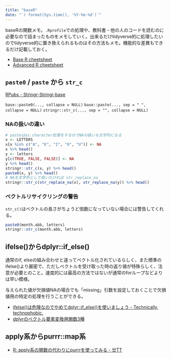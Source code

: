 ```yaml
---
title: "baseR"
date: "`r format(Sys.time(), '%Y-%m-%d')`"
---
```


baseRの関数メモ。`.Rprofile`での処理や、教科書・他の人のコードを読むのに必要なので詰まったものをメモしていく。出来るだけtidyverse的に処理したいのでtidyverse的に置き換えられるものはその方法もメモ。機能的な差異もできるだけ記載しておく。

- [Base R cheetsheet](http://github.com/rstudio/cheatsheets/raw/master/base-r.pdf)
- [Advanced R cheetsheet](https://www.rstudio.com/wp-content/uploads/2016/02/advancedR.pdf)

## `paste0` / `paste` から `str_c`

[RPubs - Stringr-Stringi-base](http://rpubs.com/yamano357/92478)

`base::paste0(..., collapse = NULL)`
`base::paste(..., sep = " ", collapse = NULL)`
`stringr::str_c(..., sep = "", collapse = NULL)`

### NAの扱いの違い

```r
# pasteはas.character処理をするのでNAの扱いも文字列になる
x <- LETTERS 
x[x %in% c("A", "E", "I", "O", "U")] <- NA
x %>% head()
y <- letters
y[c(TRUE, FALSE, FALSE)] <- NA
y %>% head()
stringr::str_c(x, y) %>% head()
paste0(x, y) %>% head()
# NAを文字列として扱いたければ str_replace_na
stringr::str_c(str_replace_na(x), str_replace_na(y)) %>% head()
```

### ベクトルリサイクリングの警告

`str_c()`はベクトルの長さがちょうど倍数になっていない場合には警告してくれる。

```r
paste0(month.abb, letters)
stringr::str_c(month.abb, letters)
```

## ifelse()からdplyr::if_else()

通常のif, elseの組み合わせと違ってベクトル化されているらしく、また標準のifelse()より厳密で、ただしベクトルを受け取った時の返り値が特殊らしく、注意が必要とのこと。速度的には最高の方法ではないが通常のforループなどよりは早い模様。

与えられた値が欠損値NAの場合でも「missing」引数を設定しておくことで欠損値用の特定の処理を行うことができる。

- [ifelse()は危険なのでやめてdplyr::if_else()を使いましょう - Technically, technophobic.](https://notchained.hatenablog.com/entry/2016/11/23/112729)
- [dplyrのベクトル要素変換用関数3種](https://suryu.me/post/dplyr_recode/)


## apply系からpurrr::map系

- [R: apply系の関数の代わりにpurrrを使ってみる - 廿TT](http://abrahamcow.hatenablog.com/entry/2017/12/29/145220)
